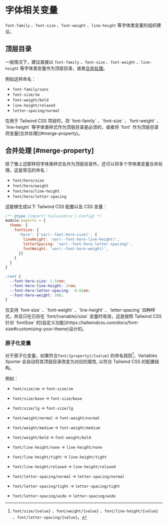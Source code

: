 
# 字体相关变量
`font-family` 、`font-size` 、`font-weight` 、`line-height` 等字体类变量的组织建议。

## 顶层目录
一般情况下，建议直接以 `font-family` 、`font-size` 、`font-weight` 、`line-height` 等字体类变量作为顶层目录，或者[合并处理](#merge-property)。

例如这样命名：
- `font-family/sans`
- `font-size/sm`
- `font-weight/bold`
- `line-height/relaxed`
- `letter-spacing/normal`


<Callout type="error" emoji="🚨">
在用于 Tailwind CSS 项目时，将 `font-family` 、`font-size` 、`font-weight` 、`line-height` 等字体类样式作为顶层目录是必须的，或者将 `font` 作为顶层目录将变量[合并处理](#merge-property)。
</Callout>

## 合并处理 [#merge-property]
除了像上述那样将字体类样式名作为顶层目录外，还可以将多个字体类变量合并处理，这是常见的命名：
- `font/hero/size`
- `font/hero/weight`
- `font/hero/line-height`
- `font/hero/letter-spacing`

这能够生成以下 Tailwind CSS 配置以及 CSS 变量：
```js
/** @type {import('tailwindcss').Config} */
module.exports = {
  theme: {
    fontSize: {
      'hero': ['var(--font-hero-size)', {
        lineHeight: 'var(--font-hero-line-height)',
        letterSpacing: 'var(--font-hero-letter-spacing)',
        fontWeight: 'var(--font-hero-weight)',
      }]
    }
  }
}
```
```css
:root {
  --font-hero-size: 1.5rem;
  --font-hero-line-height: 2rem;
  --font-hero-letter-spacing: -0.01em;
  --font-hero-weight: 500;
}
```
<Callout type="warning" emoji="⚠️">
仅支持 `font-size` 、`font-weight` 、`line-height` 、`letter-spacing` 四种样式，并且只在已存在 `font/{variable}/size` 变量时有效，这是按照 Tailwind CSS 针对 `fontSize` 的[自定义功能](https://tailwindcss.com/docs/font-size#customizing-your-theme)设计的。
</Callout>

### 原子化变量

对于原子化变量，如果符合`font/{property}/{value}` 的命名规则[^1]，Variables Xporter 会自动将其顶层目录改变为对应的属性, 以符合 Tailwind CSS 的配置结构。

例如：
- `font/size/sm` -> `font-size/sm`
- `font/size/base` -> `font-size/base`
- `font/size/lg` -> `font-size/lg`

- `font/weight/normal` -> `font-weight/normal`
- `font/weight/medium` -> `font-weight/medium`
- `font/weight/bold` -> `font-weight/bold`

- `font/line-height/none` -> `line-height/none`
- `font/line-height/tight` -> `line-height/tight`
- `font/line-height/relaxed` -> `line-height/relaxed`

- `font/letter-spacing/normal` -> `letter-spacing/normal`
- `font/letter-spacing/tight` -> `letter-spacing/tight`
- `font/letter-spacing/wide` -> `letter-spacing/wide`

[^1]: `font/size/{value}` 、`font/weight/{value}` 、`font/line-height/{value}` 、`font/letter-spacing/{value}`。